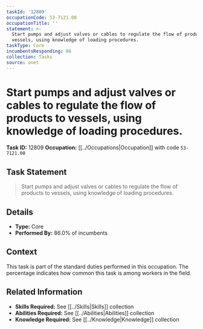 ```yaml
---
taskId: '12809'
occupationCode: 53-7121.00
occupationTitle: ''
statement: >-
  Start pumps and adjust valves or cables to regulate the flow of products to
  vessels, using knowledge of loading procedures.
taskType: Core
incumbentsResponding: 86
collection: Tasks
source: onet
---
```

# Start pumps and adjust valves or cables to regulate the flow of products to vessels, using knowledge of loading procedures.

**Task ID:** 12809
**Occupation:** [[../Occupations|Occupation]] with code `53-7121.00`

## Task Statement

> Start pumps and adjust valves or cables to regulate the flow of products to vessels, using knowledge of loading procedures.

## Details

- **Type:** Core
- **Performed By:** 86.0% of incumbents

## Context

This task is part of the standard duties performed in this occupation. The percentage indicates how common this task is among workers in the field.

## Related Information

- **Skills Required:** See [[../Skills|Skills]] collection
- **Abilities Required:** See [[../Abilities|Abilities]] collection
- **Knowledge Required:** See [[../Knowledge|Knowledge]] collection
